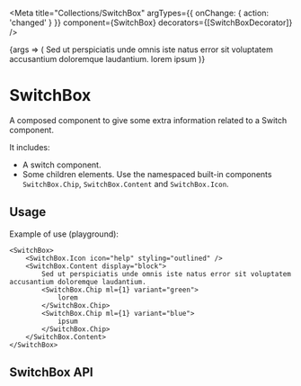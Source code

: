 

<Meta
	title="Collections/SwitchBox"
	argTypes={{
		onChange: { action: 'changed' }
	}}
	component={SwitchBox}
	decorators={[SwitchBoxDecorator]}
/>

<Story name="playground" parameters={getPlaygroundStoryParams()}>
	{args => (
		<SwitchBox {...args}>
			<SwitchBox.Icon icon="help" styling="outlined" />
			<SwitchBox.Content display="block">
				Sed ut perspiciatis unde omnis iste natus error sit voluptatem accusantium doloremque laudantium.
				<SwitchBox.Chip ml={1} variant="green">
					lorem
				</SwitchBox.Chip>
				<SwitchBox.Chip ml={1} variant="blue">
					ipsum
				</SwitchBox.Chip>
			</SwitchBox.Content>
		</SwitchBox>
	)}
</Story>

# SwitchBox

A composed component to give some extra information related to a Switch component.

It includes:

- A switch component.
- Some children elements. Use the namespaced built-in components `SwitchBox.Chip`, `SwitchBox.Content` and `SwitchBox.Icon`.

## Usage

Example of use (playground):

```tsx
<SwitchBox>
	<SwitchBox.Icon icon="help" styling="outlined" />
	<SwitchBox.Content display="block">
		Sed ut perspiciatis unde omnis iste natus error sit voluptatem accusantium doloremque laudantium.
		<SwitchBox.Chip ml={1} variant="green">
			lorem
		</SwitchBox.Chip>
		<SwitchBox.Chip ml={1} variant="blue">
			ipsum
		</SwitchBox.Chip>
	</SwitchBox.Content>
</SwitchBox>
```

## SwitchBox API

<ArgsTable of={SwitchBox} />
